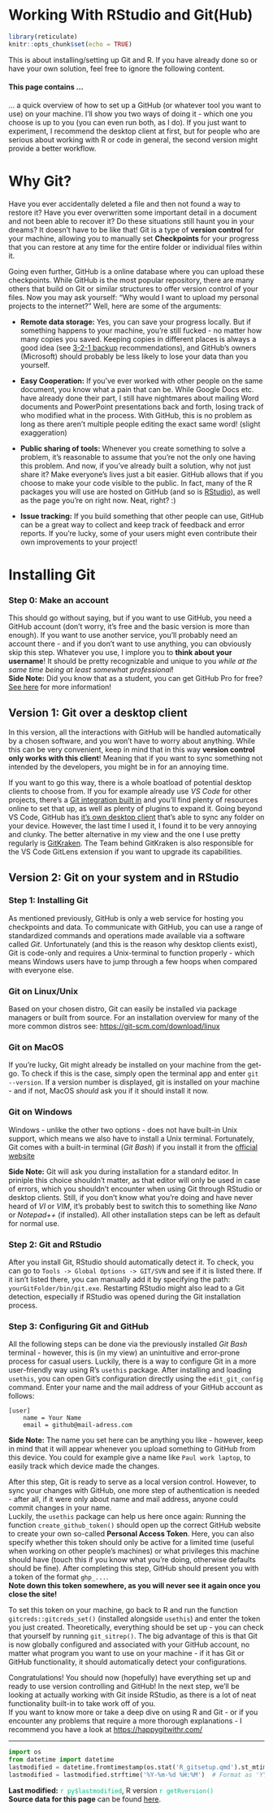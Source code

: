 # Working With RStudio and Git(Hub)

```r
library(reticulate)
knitr::opts_chunk$set(echo = TRUE)
```

This is about installing/setting up Git and R. If you have already done so or have your own solution, feel free to ignore the following content.

#### This page contains ...

... a quick overview of how to set up a GitHub (or whatever tool you want to use) on your machine. I'll show you two ways of doing it - which one you choose is up to you (you can even run both, as I do). If you just want to experiment, I recommend the desktop client at first, but for people who are serious about working with R or code in general, the second version might provide a better workflow.

# Why Git?

Have you ever accidentally deleted a file and then not found a way to restore it? Have you ever overwritten some important detail in a document and not been able to recover it? Do these situations still haunt you in your dreams? It doesn't have to be like that! Git is a type of **version control** for your machine, allowing you to manually set **Checkpoints** for your progress that you can restore at any time for the entire folder or individual files within it.

Going even further, GitHub is a online database where you can upload these checkpoints. While GitHub is the most popular repository, there are many others that build on Git or similar structures to offer version control of your files. Now you may ask yourself: "Why would I want to upload my personal projects to the internet?" Well, here are some of the arguments:

-   **Remote data storage:** Yes, you can save your progress locally. But if something happens to your machine, you're still fucked - no matter how many copies you saved. Keeping copies in different places is always a good idea (see [3-2-1 backup](https://www.seagate.com/blog/what-is-a-3-2-1-backup-strategy/) recommendations), and GitHub's owners (Microsoft) should probably be less likely to lose your data than you yourself.

-   **Easy Cooperation:** If you've ever worked with other people on the same document, you know what a pain that can be. While Google Docs etc. have already done their part, I still have nightmares about mailing Word documents and PowerPoint presentations back and forth, losing track of who modified what in the process. With GitHub, this is no problem as long as there aren't multiple people editing the exact same word! (slight exaggeration)

-   **Public sharing of tools:** Whenever you create something to solve a problem, it's reasonable to assume that you're not the only one having this problem. And now, if you've already built a solution, why not just share it? Make everyone's lives just a bit easier. GitHub allows that if you choose to make your code visible to the public. In fact, many of the R packages you will use are hosted on GitHub (and so is [RStudio](https://github.com/rstudio/rstudio)), as well as the page you're on right now. Neat, right? :)

-   **Issue tracking:** If you build something that other people can use, GitHub can be a great way to collect and keep track of feedback and error reports. If you're lucky, some of your users might even contribute their own improvements to your project!

# Installing Git

### Step 0: Make an account

This should go without saying, but if you want to use GitHub, you need a GitHub account (don't worry, it's free and the basic version is more than enough). If you want to use another service, you'll probably need an account there - and if you don't want to use anything, you can obviously skip this step. Whatever you use, I implore you to **think about your username**! It should be pretty recognizable and unique to you *while at the same time being at least somewhat professional*!\
**Side Note:** Did you know that as a student, you can get GitHub Pro for free? [See here](https://education.github.com/discount_requests/application) for more information!

## Version 1: Git over a desktop client

In this version, all the interactions with GitHub will be handled automatically by a chosen software, and you won't have to worry about anything. While this can be very convenient, keep in mind that in this way **version control only works with this client**! Meaning that if you want to sync something not intended by the developers, you might be in for an annoying time.

If you want to go this way, there is a whole boatload of potential desktop clients to choose from. If you for example already use *VS Code* for other projects, there's a [Git integration built in](https://code.visualstudio.com/docs/sourcecontrol/github) and you'll find plenty of resources online to set that up, as well as plenty of plugins to expand it. Going beyond VS Code, GitHub has [it's own desktop client](https://desktop.github.com/) that's able to sync any folder on your device. However, the last time I used it, I found it to be very annoying and clunky. The better alternative in my view and the one I use pretty regularly is [GitKraken](https://www.gitkraken.com/). The Team behind GitKraken is also responsible for the VS Code GitLens extension if you want to upgrade its capabilities.

## Version 2: Git on your system and in RStudio

### Step 1: Installing Git

As mentioned previously, GitHub is only a web service for hosting you checkpoints and data. To communicate with GitHub, you can use a range of standardized commands and operations made available via a software called *Git*. Unfortunately (and this is the reason why desktop clients exist), Git is code-only and requires a Unix-terminal to function properly - which means Windows users have to jump through a few hoops when compared with everyone else.

### Git on Linux/Unix

Based on your chosen distro, Git can easily be installed via package managers or built from source. For an installation overview for many of the more common distros see: <https://git-scm.com/download/linux>

### Git on MacOS

If you're lucky, Git might already be installed on your machine from the get-go. To check if this is the case, simply open the terminal app and enter `git --version`. If a version number is displayed, git is installed on your machine - and if not, MacOS *should* ask you if it should install it now.

### Git on Windows

Windows - unlike the other two options - does not have built-in Unix support, which means we also have to install a Unix terminal. Fortunately, Git comes with a built-in terminal (*Git Bash*) if you install it from the [official website](https://git-scm.com/)

**Side Note:** Git will ask you during installation for a standard editor. In priniple this choice shouldn't matter, as that editor will only be used in case of errors, which you shouldn't encounter when using Git through RStudio or desktop clients. Still, if you don't know what you're doing and have never heard of *VI* or *VIM*, it's probably best to switch this to something like *Nano* or *Notepad++* (if installed). All other installation steps can be left as default for normal use.

### Step 2: Git and RStudio

After you install Git, RStudio should automatically detect it. To check, you can go to `Tools -> Global Options -> GIT/SVN` and see if it is listed there. If it isn't listed there, you can manually add it by specifying the path: `yourGitFolder/bin/git.exe`. Restarting RStudio might also lead to a Git detection, especially if RStudio was opened during the Git installation process.

### Step 3: Configuring Git and GitHub

All the following steps can be done via the previously installed *Git Bash* terminal - however, this is (in my view) an unintuitive and error-prone process for casual users. Luckily, there is a way to configure Git in a more user-friendly way using R's `usethis` package. After installing and loading `usethis`, you can open Git's configuration directly using the `edit_git_config` command. Enter your name and the mail address of your GitHub account as follows:

```         
[user]
    name = Your Name
    email = github@mail-adress.com
```

**Side Note:** The name you set here can be anything you like - however, keep in mind that it will appear whenever you upload something to GitHub from this device. You could for example give a name like `Paul work laptop`, to easily track which device made the changes.

After this step, Git is ready to serve as a local version control. However, to sync your changes with GitHub, one more step of authentication is needed - after all, if it were only about name and mail address, anyone could commit changes in your name.\
Luckily, the `usethis` package can help us here once again: Running the function `create_github_token()` should open up the correct GitHub website to create your own so-called **Personal Access Token**. Here, you can also specify whether this token should only be active for a limited time (useful when working on other people's machines) or what privileges this machine should have (touch this if you know what you're doing, otherwise defaults should be fine). After completing this step, GitHub should present you with a token of the format `ghp_...`.\
**Note down this token somewhere, as you will never see it again once you close the site!**

To set this token on your machine, go back to R and run the function `gitcreds::gitcreds_set()` (installed alongside `usethis`) and enter the token you just created. Theoretically, everything should be set up - you can check that yourself by running `git_sitrep()`. The big advantage of this is that Git is now globally configured and associated with your GitHub account, no matter what program you want to use on your machine - if it has Git or GitHub functionality, it should automatically detect your configurations.

Congratulations! You should now (hopefully) have everything set up and ready to use version controlling and GitHub! In the next step, we'll be looking at actually working with Git inside RStudio, as there is a lot of neat functionality built-in to take work off of you.\
If you want to know more or take a deep dive on using R and Git - or if you encounter any problems that require a more thorough explanations - I recommend you have a look at <https://happygitwithr.com/>

------------------------------------------------------------------------

```python
import os
from datetime import datetime
lastmodified = datetime.fromtimestamp(os.stat('R_gitsetup.qmd').st_mtime)
lastmodified = lastmodified.strftime('%Y-%m-%d %H:%M')  # Format as 'YYYY-MM-DD HH:MM'
```

**Last modified:** [`r py$lastmodified`]{style="color:#00bc8c"}, R version [`r getRversion()`]{style="color:#00bc8c"}\
**Source data for this page** can be found <a href="https://github.com/fallenEngels/stats-basics/blob/main/R_gitsetup.qmd">here</a>.
